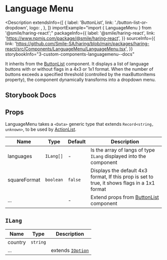 
# Language Menu

<Description
  extendsInfo={[
    {
      label: 'ButtonList',
      link: './button-list-or-dropdown',
      logo: <GitHubLogo />,
    },
  ]}
  importExample="import { LanguageMenu } from '@smile/haring-react';"
  packageInfo={{
    label: '@smile/haring-react',
    link: 'https://www.npmjs.com/package/@smile/haring-react',
  }}
  sourceInfo={{
    link: 'https://github.com/Smile-SA/haring/blob/main/packages/haring-react/src/Components/LanguageMenu/LanguageMenu.tsx',
  }}
  storybookInfo="3-custom-components-languagemenu--docs"
>
  It inherits from the [ButtonList](./button-list-or-dropdown) component. It
  displays a list of language buttons with or without flags in a 4x3 or 1x1
  format. When the number of buttons exceeds a specified threshold (controlled
  by the maxButtonItems property), the component dynamically transforms into a
  dropdown menu.
</Description>

## Storybook Docs

<StorybookEmbed storyId="3-custom-components-languagemenu--docs" height="820" />

## Props

LanguageMenu takes a `<Data>` generic type that extends `Record<string, unknown>`, to be used by [ActionList](./action-row-overflow).

| Name                  | Type      | Default | Description                                                                                  |
| --------------------- | --------- | ------- | -------------------------------------------------------------------------------------------- |
| languages <Required/> | `ILang[]` | -       | Is the array of langs of type `ILang` displayed into the component                           |
| squareFormat          | `boolean` | `false` | Displays the default 4x3 format, If this prop is set to true, it shows flags in a 1x1 format |
| ...                   |           | -       | Extend props from [ButtonList](./button-list-or-dropdown) component                          |

## `ILang`

| Name    | Type     | Description                                              |
| ------- | -------- | -------------------------------------------------------- |
| country | `string` |                                                          |
| ...     |          | extends [`IOption`]('../../../../shared-types/i-options) |
